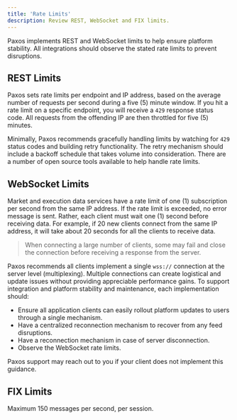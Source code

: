 ```yaml
---
title: 'Rate Limits'
description: Review REST, WebSocket and FIX limits.
---
```



Paxos implements REST and WebSocket limits to help ensure platform stability.
All integrations should observe the stated rate limits to prevent disruptions.

## REST Limits

Paxos sets rate limits per endpoint and IP address, based on the average number of requests per second during a five (5) minute window.
If you hit a rate limit on a specific endpoint, you will receive a `429` response status code. All requests from the offending IP are then throttled for five (5) minutes.

<RestLimits />

Minimally, Paxos recommends gracefully handling limits by watching for `429` status codes and building retry functionality.
The retry mechanism should include a backoff schedule that takes volume into consideration.
There are a number of open source tools available to help handle rate limits.

## WebSocket Limits

Market and execution data services have a rate limit of one (1) subscription per second from the same IP address.
If the rate limit is exceeded, no error message is sent.
Rather, each client must wait one (1) second before receiving data.
For example, if 20 new clients connect from the same IP address, it will take about 20 seconds for all the clients to receive data.

> When connecting a large number of clients, some may fail and close the connection before receiving a response from the server.

Paxos recommends all clients implement a single `wss://` connection at the server level (multiplexing).
Multiple connections can create logistical and update issues without providing appreciable performance gains.
To support integration and platform stability and maintenance, each implementation should:
- Ensure all application clients can easily rollout platform updates to users through a single mechanism.
- Have a centralized reconnection mechanism to recover from any feed disruptions.
- Have a reconnection mechanism in case of server disconnection. 
- Observe the WebSocket rate limits.

Paxos support may reach out to you if your client does not implement this guidance.

## FIX Limits

Maximum 150 messages per second, per session.
